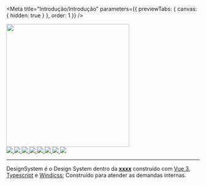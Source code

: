 
<Meta
  title="Introdução/Introdução"
  parameters={{
    previewTabs: { canvas: { hidden: true } },
    order: 1
  }}
/>

<style>{`
  .sbdocs.sbdocs-wrapper {
    background: #333 !important;
  }
  .sbdocs.sbdocs-wrapper p,
  .sbdocs.sbdocs-wrapper h1  {
    color: #F5F5F5 !important;
  }

  .intro-container {
    max-width: 600px;
    margin: auto;
  }

  .center {
    margin-left: auto;
    margin-right: auto;
  }

  .tags {
    display: flex;
    flex-wrap: wrap;
    justify-content: center;
    margin-bottom: 24px;
  }

  .tags a {
    flex-shrink: 0;
    margin: 4px 10px;
  }

  .line {
    height: 1px;
    background: #F5F5F5;
  }
`}</style>

<div class="intro-container">
  <img width="320px" class="center mb-16" src="/public/design-system.svg" />

<div class="center tags">
<a href="https://npm.im/@pescarte/design-system" target="_blank">
  <img src="https://img.shields.io/npm/v/@pescarte/design-system.svg" />
</a>

<a href="https://npm.im/@pescarte/design-system" target="_blank">
  <img src="https://img.shields.io/npm/types/@pescarte/design-system.svg" />
</a>

<a href="https://npm.im/@pescarte/design-system" target="_blank">
  <img src="https://badgen.net/badge/node/v16.14/74b758?icon=npm" />
</a>

<a href="https://npm.im/@pescarte/design-system" target="_blank">
  <img src="https://badgen.net/badge/typescript/v4.6.3/1081c2?icon=typescript" />
</a>

<a href="https://npm.im/@pescarte/design-system" target="_blank">
  <img src="https://badgen.net/badge/vue.js/v3.2.36/42b883?" />
</a>

<a href="https://bundlephobia.com/result?p=@pescarte/design-system" target="_blank">
  <img src="https://badgen.net/bundlephobia/min/@pescarte/design-system" />
</a>

<a href="https://bundlephobia.com/result?p=@pescarte/design-system" target="_blank">
  <img src="https://badgen.net/bundlephobia/minzip/@pescarte/design-system" />
</a>

<a href="https://bundlephobia.com/result?p=@pescarte/design-system" target="_blank">
  <img src="https://badgen.net/bundlephobia/tree-shaking/@pescarte/design-system" />
</a>

</div>

<hr class="line" />

<!-- FIXME -->
DesignSystem é o Design System dentro da **<a target="_blank" href="xxxx">xxxx</a>** construído com <a href="https://vuejs.org/" target="_blank">Vue 3</a>, <a href="https://www.typescriptlang.org/" target="_blank">Typescript</a> e <a href="https://windicss.org/" target="_blank">Windicss</a>;
Construído para atender as demandas internas.
</div>

